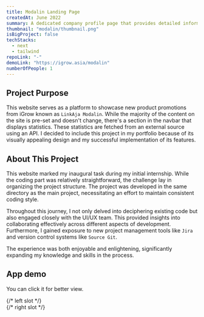 ```yaml
---
title: Modalin Landing Page
createdAt: June 2022
summary: A dedicated company profile page that provides detailed information about their products and offerings.
thumbnail: "modalin/thumbnail.png"
isBigProject: false
techStacks:
  - next
  - tailwind
repoLink: "-"
demoLink: "https://igrow.asia/modalin"
numberOfPeople: 1
---
```


## Project Purpose

This website serves as a platform to showcase new product promotions from iGrow known as `LinkAja Modalin`.
While the majority of the content on the site is pre-set and doesn't change, there's a section in the navbar
that displays statistics. These statistics are fetched from an external source using an API. I decided to include
this project in my portfolio because of its visually appealing design and my successful implementation of
its features.  

## About This Project

This website marked my inaugural task during my initial internship. While the coding part was relatively
straightforward, the challenge lay in organizing the project structure. The project was developed in the
same directory as the main project, necessitating an effort to maintain consistent coding style.

Throughout this journey, I not only delved into deciphering existing code but also engaged closely with the
UI/UX team. This provided insights into collaborating effectively across different aspects of development.
Furthermore, I gained exposure to new project management tools like `Jira` and version control systems like `Source Git`.

The experience was both enjoyable and enlightening, significantly expanding my knowledge and skills in the process.

## App demo

You can click it for better view.

<ImageGallery>
  {/* left slot  */}
  <div className="flex-col space-y-4">
    <LightBox
      imageSrc="modalin/home-page.png"
      imageAlt="Home page."
      customSize={true}
      width={1920}
      height={5582}
    />
    <LightBox
      imageSrc="modalin/about-page.png"
      imageAlt="About page."
      customSize={true}
      width={1920}
      height={2431}
    />
  </div>
  {/* right slot  */}
  <div className="flex-col space-y-4">
    <LightBox
      imageSrc="modalin/product-page.png"
      imageAlt="Detail product page."
      customSize={true}
      width={1920}
      height={5982}
    />
    <LightBox
      imageSrc="modalin/video-popup.png"
      imageAlt="Video detail product popup."
      customSize={true}
      width={1920}
      height={894}
    />
    <LightBox
      imageSrc="modalin/form-registration.png"
      imageAlt="Form registration product."
      customSize={true}
      width={1920}
      height={894}
    />
  </div>
</ImageGallery>
